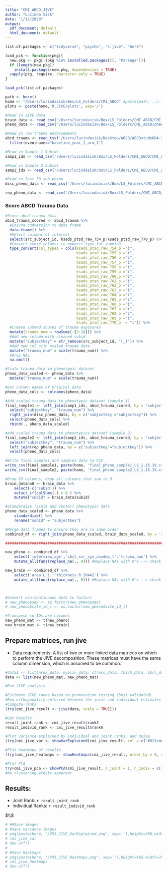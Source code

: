 ```yaml
---
title: "CMI_ABCD_JIVE"
author: "Lucinda Sisk"
date: "1/12/2020"
output:
  pdf_document: default
  html_document: default
---
```


```r

list.of.packages <- c("tidyverse", "psycho", "r.jive", "here")

load_pck <- function(pkg){
  new.pkg <- pkg[!(pkg %in% installed.packages()[, "Package"])]
  if (length(new.pkg))
    install.packages(new.pkg, dependencies = TRUE)
  sapply(pkg, require, character.only = TRUE)
}

load_pck(list.of.packages)

path <- here()
home <- "/Users/lucindasisk/Box/LS_Folders/CMI_ABCD" #paste(path,'../../../Box/LS_Folders/CMI_ABCD', sep='/')
plots <- paste(home,'R.JIVE/plots', sep='/')

#Read in JIVE data
brain_data <- read_csv('/Users/lucindasisk/Box/LS_Folders/CMI_ABCD/CMI_Collab_Brain_Measures_1.4.19.csv')
pheno_data <- read_csv('/Users/lucindasisk/Box/LS_Folders/CMI_ABCD/phenoData_analysis_08062019.csv')

#Read in raw trauma endorsements
abcd_trauma <- read_tsv('/Users/lucindasisk/Desktop/ABCD/ABCDstudyNDA-2.0/abcd_ptsd01.txt', col_names=TRUE) %>%
  filter(eventname=="baseline_year_1_arm_1")

#Read in Sample 1 Subids
samp1_ids <- read_csv('/Users/lucindasisk/Box/LS_Folders/CMI_ABCD/CMI_ABCD_Sample1_IDs.csv', col_names=TRUE)

#Read in Sample 2 Subids 
samp2_ids <- read_csv('/Users/lucindasisk/Box/LS_Folders/CMI_ABCD/CMI_ABCD_Sample2_IDs.csv', col_names=TRUE)

```


```r
#Read in last 50 sub pheno
disc_pheno_data <- read_csv('/Users/lucindasisk/Box/LS_Folders/CMI_ABCD/ABCD_metrics/discovery_addition_pheno_1.14.20.csv', col_names=TRUE)

rep_pheno_data <- read_csv('/Users/lucindasisk/Box/LS_Folders/CMI_ABCD/ABCD_metrics/replicate_pheno_1.14.20.csv', col_names=TRUE)

```
### Score ABCD Trauma Data

```r

#Score abcd trauma data
abcd_trauma_scored <- abcd_trauma %>%
  #Ensure conversion to data frame
  data.frame() %>%
  #Select columns of interest
  select(src_subject_id, ksads_ptsd_raw_754_p:ksads_ptsd_raw_770_p) %>%
  #Convert score columns to numeric type for summing
  type_convert(col_types = cols(ksads_ptsd_raw_754_p ="i",
                                ksads_ptsd_raw_755_p ="i",
                                ksads_ptsd_raw_756_p ="i",
                                ksads_ptsd_raw_757_p ="i",
                                ksads_ptsd_raw_758_p ="i",
                                ksads_ptsd_raw_759_p ="i",
                                ksads_ptsd_raw_760_p ="i",
                                ksads_ptsd_raw_761_p ="i",
                                ksads_ptsd_raw_762_p ="i",
                                ksads_ptsd_raw_763_p ="i",
                                ksads_ptsd_raw_764_p ="i",
                                ksads_ptsd_raw_765_p ="i",
                                ksads_ptsd_raw_766_p ="i",
                                ksads_ptsd_raw_767_p ="i",
                                ksads_ptsd_raw_768_p ="i",
                                ksads_ptsd_raw_769_p ="i",
                                ksads_ptsd_raw_770_p  = "i")) %>%
  #Create summed scores of trauma exposures
  mutate(trauma_num = rowSums(.[2:18])) %>%
  #Add new column with cleaned subid
  mutate("subjectkey" = str_remove(src_subject_id, "[_]")) %>% 
  #Add new col with scaled trauma data
  mutate("trauma_num" = scale(trauma_num)) %>% 
  #Drop NAs
  na.omit() 

#Scale trauma data in phenotypic dataset
pheno_data_scaled <- pheno_data %>% 
  mutate("trauma_num" = scale(trauma_num))

#Get column names of original data
pheno_data_cols <- colnames(pheno_data)

#Add scaled trauma data to phenotypic dataset (sample 1)
final_sample1 <- left_join(samp1_ids, abcd_trauma_scored, by = "subjectkey") %>% 
  select("subjectkey", "trauma_num") %>% 
  right_join(disc_pheno_data, by = c('subjectkey'="subjectkey")) %>% 
  select(pheno_data_cols) %>% 
  rbind(., pheno_data_scaled)

#Add scaled trauma data to phenotypica dataset (sample 2)
final_sample2 <- left_join(samp2_ids, abcd_trauma_scored, by = "subjectkey") %>% 
  select("subjectkey", "trauma_num") %>% 
  left_join(rep_pheno_data, by = c('subjectkey'="subjectkey")) %>% 
  select(pheno_data_cols)

```


```r

#Write final sample1 and sample2 data to CSV
write_csv(final_sample1, paste(home, 'final_pheno_sample1_LS_1.15.19.csv', sep='/'))
write_csv(final_sample2, paste(home, 'final_pheno_sample2_LS_1.15.19.csv', sep='/'))

```

```r
#Drop ID columns; drop all columns that sum to 0
brain_datano0 <- brain_data %>%
    select(-c('subid')) %>%
    select_if(colSums(.) > 0 ) %>%
    mutate("subid" = brain_data$subid)

#Standardize (scale and center) phenotypic data
pheno_data_scaled <- pheno_data %>%
    standardize() %>%
    rename("subid" = "subjectkey")

#Merge data frames to ensure they are in same order
combined_df <- right_join(pheno_data_scaled, brain_data_scaled, by = 'subid')

###############################################################################################

new_pheno <- combined_df %>%
    select('interview_age','cbcl_scr_syn_anxdep_t':'trauma_num') %>%
    mutate_all(funs(replace_na(., 0))) #Replace NAs with 0's --> check if OK

new_brain <- combined_df %>%
    select('area_L_1':'thickness_R_20442') %>%
    mutate_all(funs(replace_na(., 0))) #Replace NAs with 0's --> check if OK



#Convert non-continuous data to factors
# new_pheno$sex <- as.factor(new_pheno$sex)
# new_pheno$site_id_l <- as.factor(new_pheno$site_id_l)

#Transpose so IDs are columns
new_pheno_mat <- t(new_pheno) 
new_brain_mat <- t(new_brain)
```
## Prepare matrices, run jive

* Data requirements: A list of two or more linked data matrices on which to perform the JIVE decomposition. These matrices must have the same column dimension, which is assumed to be common.
```r
#data1 <- list(area_data, myelin_data, stress_data, thick_data, cbcl_data) 
data <- list(new_pheno_mat, new_pheno_mat)
```

```r
#Run JIVE analysis

#Estimate JIVE ranks based on permutation testing (best validated)
#Row-orthogonality enforced between the joint and individual estimates and also between each individual estimate.
#Compute ranks
(try(cmi_jive_result <- jive(data, scale = TRUE)))

#Get Results
result_joint_rank <- cmi_jive_result$rankJ
result_individ_rank <- cmi_jive_result$rankA

#Plot variance explained by individual and joint ranks, and noise
(try(cmi_jive_var <- showVarExplained(cmi_jive_result, col = c("#811c4e", "#fdb663", "#37486d"))))

#Plot heatmaps of results
(try(cmi_jive_heatmaps <- showHeatmaps(cmi_jive_result, order_by = 0, show_all = TRUE)))

#Plot PCA 
try(cmi_jive_pca <- showPCA(cmi_jive_result, n_joint = 1, n_indiv = c(1,1), Colors = c("#811c4e", "#fdb663")))
#No clustering efects apparent

```

## Results:
* Joint Rank: `r result_joint_rank`
* Individual Ranks: `r result_individ_rank`


$\\$


```r
# ##Save images
# #Save variance images
# png(paste(here, "/CMI_JIVE_VarExplained.png", sep=''),height=300,width=450)
# cmi_jive_var
# dev.off()
# 
# #Save heatmaps
# png(paste(here, "/CMI_JIVE_Heatmaps.png", sep=''),height=465,width=705)
# cmi_jive_heatmaps
# dev.off()
```




